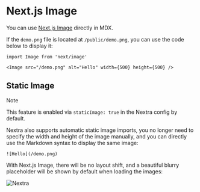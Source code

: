 # Next.js Image

You can use
[Next.js Image](https://nextjs.org/docs/basic-features/image-optimization)
directly in MDX.

If the `demo.png` file is located at `/public/demo.png`, you can use the code
below to display it:

```mdx
import Image from 'next/image'

<Image src="/demo.png" alt="Hello" width={500} height={500} />
```

## Static Image

> [!NOTE]
>
> This feature is enabled via `staticImage: true` in the Nextra config by
> default.

Nextra also supports automatic static image imports, you no longer need to
specify the width and height of the image manually, and you can directly use the
Markdown syntax to display the same image:

```mdx
![Hello](/demo.png)
```

With Next.js Image, there will be no layout shift, and a beautiful blurry
placeholder will be shown by default when loading the images:

![Nextra](../../../../app/opengraph-image.png)
